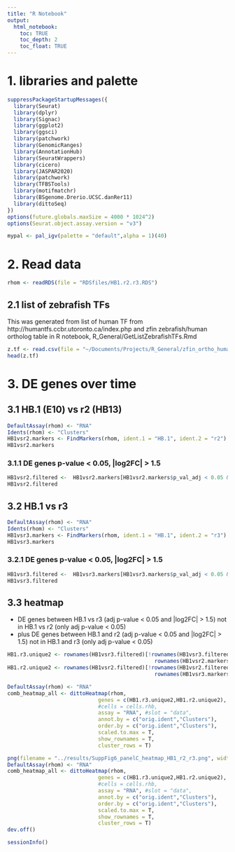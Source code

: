 ```yaml
---
title: "R Notebook"
output: 
  html_notebook:
    toc: TRUE
    toc_depth: 2
    toc_float: TRUE
---
```


# 1. libraries and palette
```r
suppressPackageStartupMessages({
  library(Seurat)
  library(dplyr)
  library(Signac)
  library(ggplot2)
  library(ggsci)
  library(patchwork)
  library(GenomicRanges)
  library(AnnotationHub)
  library(SeuratWrappers)
  library(cicero)
  library(JASPAR2020)
  library(patchwork)
  library(TFBSTools)
  library(motifmatchr)
  library(BSgenome.Drerio.UCSC.danRer11)
  library(dittoSeq)
}) 
options(future.globals.maxSize = 4000 * 1024^2)
options(Seurat.object.assay.version = "v3")
```

```r
mypal <- pal_igv(palette = "default",alpha = 1)(40)
```

# 2. Read data
```r
rhom <- readRDS(file = "RDSfiles/HB1.r2.r3.RDS")
```

## 2.1 list of zebrafish TFs
This was generated from list of human TF from http://humantfs.ccbr.utoronto.ca/index.php and zfin zebrafish/human ortholog table in R notebook, R_General/GetListZebrafishTFs.Rmd
```r
z.tf <- read.csv(file = "~/Documents/Projects/R_General/zfin_ortho_humanTFs.txt", header = T, sep = "\t")
head(z.tf)
```

# 3. DE genes over time
## 3.1 HB.1 (E10) vs r2 (HB13)
```r
DefaultAssay(rhom) <- "RNA"
Idents(rhom) <- "Clusters"
HB1vsr2.markers <- FindMarkers(rhom, ident.1 = "HB.1", ident.2 = "r2")
HB1vsr2.markers
```

### 3.1.1 DE genes p-value < 0.05, |log2FC| > 1.5
```r
HB1vsr2.filtered <-  HB1vsr2.markers[HB1vsr2.markers$p_val_adj < 0.05 & abs(HB1vsr2.markers$avg_log2FC) > 1.5,]
HB1vsr2.filtered
```

## 3.2 HB.1 vs r3
```r
DefaultAssay(rhom) <- "RNA"
Idents(rhom) <- "Clusters"
HB1vsr3.markers <- FindMarkers(rhom, ident.1 = "HB.1", ident.2 = "r3")
HB1vsr3.markers
```

### 3.2.1 DE genes p-value < 0.05, |log2FC| > 1.5
```r
HB1vsr3.filtered <-  HB1vsr3.markers[HB1vsr3.markers$p_val_adj < 0.05 & abs(HB1vsr3.markers$avg_log2FC) > 1.5,]
HB1vsr3.filtered
```

## 3.3 heatmap

* DE genes between HB.1 vs r3 (adj p-value < 0.05 and |log2FC| > 1.5) not in HB.1 vs r2 (only adj p-value < 0.05) 
* plus DE genes between HB.1 and r2 (adj p-value < 0.05 and |log2FC| > 1.5) not in HB.1 and r3 (only adj p-value < 0.05)

```r
HB1.r3.unique2 <- rownames(HB1vsr3.filtered)[!rownames(HB1vsr3.filtered) %in% 
                                               rownames(HB1vsr2.markers[HB1vsr2.markers$p_val_adj < 0.05,])]
HB1.r2.unique2 <- rownames(HB1vsr2.filtered)[!rownames(HB1vsr2.filtered) %in% 
                                               rownames(HB1vsr3.markers[HB1vsr3.markers$p_val_adj < 0.05,])]
```

```r
DefaultAssay(rhom) <- "RNA"
comb_heatmap_all <- dittoHeatmap(rhom, 
                             genes = c(HB1.r3.unique2,HB1.r2.unique2), 
                             #cells = cells.rhb, 
                             assay = "RNA", #slot = "data", 
                             annot.by = c("orig.ident","Clusters"), 
                             order.by = c("orig.ident","Clusters"), 
                             scaled.to.max = T, 
                             show_rownames = T,
                             cluster_rows = T)
```

```r
png(filename = "../results/SuppFig6_panelC_heatmap_HB1_r2_r3.png", width=7,height=10,units="in",res=1200)
DefaultAssay(rhom) <- "RNA"
comb_heatmap_all <- dittoHeatmap(rhom, 
                             genes = c(HB1.r3.unique2,HB1.r2.unique2), 
                             #cells = cells.rhb, 
                             assay = "RNA", #slot = "data", 
                             annot.by = c("orig.ident","Clusters"), 
                             order.by = c("orig.ident","Clusters"), 
                             scaled.to.max = T, 
                             show_rownames = T,
                             cluster_rows = T)
dev.off()
```

```r
sessionInfo()
```

